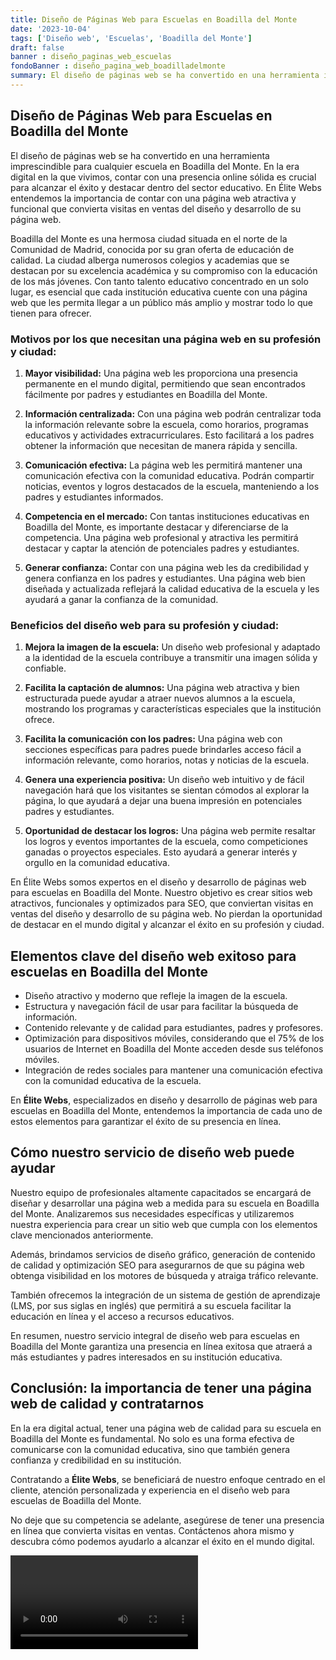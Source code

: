 ```yaml
---
title: Diseño de Páginas Web para Escuelas en Boadilla del Monte
date: '2023-10-04'
tags: ['Diseño web', 'Escuelas', 'Boadilla del Monte']
draft: false
banner : diseño_paginas_web_escuelas
fondoBanner : diseño_pagina_web_boadilladelmonte
summary: El diseño de páginas web se ha convertido en una herramienta imprescindible para cualquier escuela en Boadilla del Monte. En la era digital en la que vivimos, contar con una presencia online sólida es crucial para alcanzar el éxito y destacar dentro del sector educativo. En Élite Webs entendemos la importancia de contar con una página web atractiva y funcional que convierta visitas en ventas del diseño y desarrollo de su página web.
---
```


## Diseño de Páginas Web para Escuelas en Boadilla del Monte

El diseño de páginas web se ha convertido en una herramienta imprescindible para cualquier escuela en Boadilla del Monte. En la era digital en la que vivimos, contar con una presencia online sólida es crucial para alcanzar el éxito y destacar dentro del sector educativo. En Élite Webs entendemos la importancia de contar con una página web atractiva y funcional que convierta visitas en ventas del diseño y desarrollo de su página web.

Boadilla del Monte es una hermosa ciudad situada en el norte de la Comunidad de Madrid, conocida por su gran oferta de educación de calidad. La ciudad alberga numerosos colegios y academias que se destacan por su excelencia académica y su compromiso con la educación de los más jóvenes. Con tanto talento educativo concentrado en un solo lugar, es esencial que cada institución educativa cuente con una página web que les permita llegar a un público más amplio y mostrar todo lo que tienen para ofrecer.

### Motivos por los que necesitan una página web en su profesión y ciudad:

1. **Mayor visibilidad:** Una página web les proporciona una presencia permanente en el mundo digital, permitiendo que sean encontrados fácilmente por padres y estudiantes en Boadilla del Monte.

2. **Información centralizada:** Con una página web podrán centralizar toda la información relevante sobre la escuela, como horarios, programas educativos y actividades extracurriculares. Esto facilitará a los padres obtener la información que necesitan de manera rápida y sencilla.

3. **Comunicación efectiva:** La página web les permitirá mantener una comunicación efectiva con la comunidad educativa. Podrán compartir noticias, eventos y logros destacados de la escuela, manteniendo a los padres y estudiantes informados.

4. **Competencia en el mercado:** Con tantas instituciones educativas en Boadilla del Monte, es importante destacar y diferenciarse de la competencia. Una página web profesional y atractiva les permitirá destacar y captar la atención de potenciales padres y estudiantes.

5. **Generar confianza:** Contar con una página web les da credibilidad y genera confianza en los padres y estudiantes. Una página web bien diseñada y actualizada reflejará la calidad educativa de la escuela y les ayudará a ganar la confianza de la comunidad.

### Beneficios del diseño web para su profesión y ciudad:

1. **Mejora la imagen de la escuela:** Un diseño web profesional y adaptado a la identidad de la escuela contribuye a transmitir una imagen sólida y confiable.

2. **Facilita la captación de alumnos:** Una página web atractiva y bien estructurada puede ayudar a atraer nuevos alumnos a la escuela, mostrando los programas y características especiales que la institución ofrece.

3. **Facilita la comunicación con los padres:** Una página web con secciones específicas para padres puede brindarles acceso fácil a información relevante, como horarios, notas y noticias de la escuela.

4. **Genera una experiencia positiva:** Un diseño web intuitivo y de fácil navegación hará que los visitantes se sientan cómodos al explorar la página, lo que ayudará a dejar una buena impresión en potenciales padres y estudiantes.

5. **Oportunidad de destacar los logros:** Una página web permite resaltar los logros y eventos importantes de la escuela, como competiciones ganadas o proyectos especiales. Esto ayudará a generar interés y orgullo en la comunidad educativa.

En Élite Webs somos expertos en el diseño y desarrollo de páginas web para escuelas en Boadilla del Monte. Nuestro objetivo es crear sitios web atractivos, funcionales y optimizados para SEO, que conviertan visitas en ventas del diseño y desarrollo de su página web. No pierdan la oportunidad de destacar en el mundo digital y alcanzar el éxito en su profesión y ciudad.

<GifSeo />

<Cta />

## Elementos clave del diseño web exitoso para escuelas en Boadilla del Monte

- Diseño atractivo y moderno que refleje la imagen de la escuela.
- Estructura y navegación fácil de usar para facilitar la búsqueda de información.
- Contenido relevante y de calidad para estudiantes, padres y profesores.
- Optimización para dispositivos móviles, considerando que el 75% de los usuarios de Internet en Boadilla del Monte acceden desde sus teléfonos móviles.
- Integración de redes sociales para mantener una comunicación efectiva con la comunidad educativa de la escuela.

En **Élite Webs**, especializados en diseño y desarrollo de páginas web para escuelas en Boadilla del Monte, entendemos la importancia de cada uno de estos elementos para garantizar el éxito de su presencia en línea.

## Cómo nuestro servicio de diseño web puede ayudar

Nuestro equipo de profesionales altamente capacitados se encargará de diseñar y desarrollar una página web a medida para su escuela en Boadilla del Monte. Analizaremos sus necesidades específicas y utilizaremos nuestra experiencia para crear un sitio web que cumpla con los elementos clave mencionados anteriormente.

Además, brindamos servicios de diseño gráfico, generación de contenido de calidad y optimización SEO para asegurarnos de que su página web obtenga visibilidad en los motores de búsqueda y atraiga tráfico relevante.

También ofrecemos la integración de un sistema de gestión de aprendizaje (LMS, por sus siglas en inglés) que permitirá a su escuela facilitar la educación en línea y el acceso a recursos educativos.

En resumen, nuestro servicio integral de diseño web para escuelas en Boadilla del Monte garantiza una presencia en línea exitosa que atraerá a más estudiantes y padres interesados en su institución educativa.

## Conclusión: la importancia de tener una página web de calidad y contratarnos

En la era digital actual, tener una página web de calidad para su escuela en Boadilla del Monte es fundamental. No solo es una forma efectiva de comunicarse con la comunidad educativa, sino que también genera confianza y credibilidad en su institución.

Contratando a **Élite Webs**, se beneficiará de nuestro enfoque centrado en el cliente, atención personalizada y experiencia en el diseño web para escuelas de Boadilla del Monte.

No deje que su competencia se adelante, asegúrese de tener una presencia en línea que convierta visitas en ventas. Contáctenos ahora mismo y descubra cómo podemos ayudarlo a alcanzar el éxito en el mundo digital.

<Video />

<CtaBot job='Escuelas' city='Boadilla del Monte'/>

<Gmaps query='Boadilla del Monte+españa+maps' />